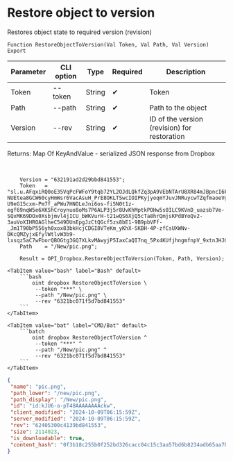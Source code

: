 ﻿---
sidebar_position: 14
---


# Restore object to version
 Restores object state to required version (revision)



`Function RestoreObjectToVersion(Val Token, Val Path, Val Version) Export`

  | Parameter | CLI option | Type | Required | Description |
  |-|-|-|-|-|
  | Token | --token | String | &#x2714; | Token |
  | Path | --path | String | &#x2714; | Path to the object |
  | Version | --rev | String | &#x2714; | ID of the version (revision) for restoration |

  
  Returns:  Map Of KeyAndValue - serialized JSON response from Dropbox

<br/>




```bsl title="1C:Enterprise/OneScript code example"
    Version = "632191ad2d29bbd841553";
    Token   = "sl.u.AFqxiRQ0oE35VqPcFWFoY9tqb72YL2OJdLQkfZq3pA9VEbNTArU8XR84mJBpncI6FB8-NUEtea8GCW60cyHmWsr6VacAsuH_PrE8OKLTSwcIOIPKyjyoqmYJuvJNRuycwTZqfmaoeVgoJTXDSYWXGjnMjjt_1iONE_HzBRb1fR2mwnaKsn836EKte1xf9SgyLdzIpZADlgyTlWyVohORC_awdb7wMu0Yt6qifW3R0waIHLMDBzNkC2frUhAvtpWKAMPmYDQfG6ztL4zM76ywvlLM5ecYCTaa9rkBcnQxNgc0f18j-U9eG15cxm-Pm7f_aPWu7HNOLeJni6os-fi5N0t1z-egf69nqW5e6XKShCroynuo8oMs7P6ALP3j5r8UvKhMptkPOHw5s0ILC9KVnD_uazsb7Ve-SQxMK69DOx0Xsbjmvl4jICU_bWKVurH-t21wQS6XjQ5cTa8hrQmjsKPdBYoQv2-3auVoXIHROAGlheC549DUnEpgJzCtQGcf5zs8bE1-9B9pbVFf-_Jm1T90bP556yh0xox83bkHcjCDGI8VTeKm_yKhX-SKBH-4P-zfCsUXWNv-DKcQMZyjxEfylWtlvW3b9-lxsqz5aC7wFborQBOGtg3GQ7XLkvMAwyjP5IaxCaQI7nq_5Px4KUfjhngmfnpV_9xtnJHJG_s6iqKvul6MAKg0PXDI8cbLbkTCLo2aAZ7TGDO8ms8mqIkMJRrI01I...";
    Path    = "/New/pic.png";

    Result = OPI_Dropbox.RestoreObjectToVersion(Token, Path, Version);
```
 

 <Tabs>
  
    <TabItem value="bash" label="Bash" default>
        ```bash
            oint dropbox RestoreObjectToVersion \
             --token "***" \
             --path "/New/pic.png" \
             --rev "6321bc071f5d7bd841553"
        ```
    </TabItem>
  
    <TabItem value="bat" label="CMD/Bat" default>
        ```batch
            oint dropbox RestoreObjectToVersion ^
             --token "***" ^
             --path "/New/pic.png" ^
             --rev "6321bc071f5d7bd841553"
        ```
    </TabItem>
</Tabs>


```json title="Result"
{
 "name": "pic.png",
 "path_lower": "/new/pic.png",
 "path_display": "/New/pic.png",
 "id": "id:kJU6-a-pT48AAAAAAAAckw",
 "client_modified": "2024-10-09T06:15:59Z",
 "server_modified": "2024-10-09T06:15:59Z",
 "rev": "62405300c4139bd841553",
 "size": 2114023,
 "is_downloadable": true,
 "content_hash": "0f3b18c255b0f252bd326cacc04c15c3aa57bd6b8234adb65aa7bb2987a65492"
}
```
